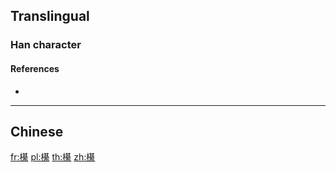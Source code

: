 ==Translingual==

===Han character===
{{Han char|rn=75|rad=木|as=14|sn=18|four=|canj=DTCF}}

====References====
* {{Han ref|kx=0559.080|dkj=15753|hdz=21306.110|uh=6AC0|ud=27328}}

----

==Chinese==
{{zh-see|棋|v}}

[[fr:櫀]]
[[pl:櫀]]
[[th:櫀]]
[[zh:櫀]]